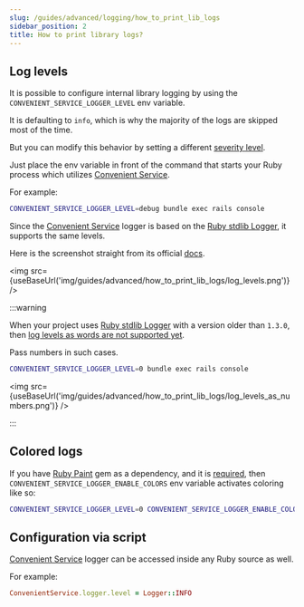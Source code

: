 ```yaml
---
slug: /guides/advanced/logging/how_to_print_lib_logs
sidebar_position: 2
title: How to print library logs?
---
```



## Log levels

It is possible to configure internal library logging by using the `CONVENIENT_SERVICE_LOGGER_LEVEL` env variable.

It is defaulting to `info`, which is why the majority of the logs are skipped most of the time.

But you can modify this behavior by setting a different [severity level](https://ruby-doc.org/stdlib-2.7.0/libdoc/logger/rdoc/Logger/Severity.html).

Just place the env variable in front of the command that starts your Ruby process which utilizes [Convenient Service](/).

For example:

```bash
CONVENIENT_SERVICE_LOGGER_LEVEL=debug bundle exec rails console
```

Since the [Convenient Service](/) logger is based on the [Ruby stdlib Logger](https://github.com/ruby/logger), it supports the same levels.

Here is the screenshot straight from its official [docs](https://ruby-doc.org/stdlib-2.7.0/libdoc/logger/rdoc/Logger.html).

<img src={useBaseUrl('img/guides/advanced/how_to_print_lib_logs/log_levels.png')} />

:::warning

When your project uses [Ruby stdlib Logger](https://github.com/ruby/logger/tree/v1.2.8.1) with a version older than `1.3.0`, then [log levels as words are not supported yet](https://github.com/ruby/logger/commit/74690b87b15244e19dd91cd06ae295251e1e5781).

Pass numbers in such cases.

```bash
CONVENIENT_SERVICE_LOGGER_LEVEL=0 bundle exec rails console
```

<img src={useBaseUrl('img/guides/advanced/how_to_print_lib_logs/log_levels_as_numbers.png')} />

:::

## Colored logs

If you have [Ruby Paint](https://github.com/janlelis/paint#setup) gem as a dependency, and it is [required](https://ruby-doc.org/core-2.7.0/Kernel.html#method-i-require), then `CONVENIENT_SERVICE_LOGGER_ENABLE_COLORS` env variable activates coloring like so:

```bash
CONVENIENT_SERVICE_LOGGER_LEVEL=0 CONVENIENT_SERVICE_LOGGER_ENABLE_COLORS=true bundle exec rails console
```

## Configuration via script

[Convenient Service](/) logger can be accessed inside any Ruby source as well.

For example:

```ruby
ConvenientService.logger.level = Logger::INFO
```
